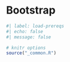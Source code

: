# Bootstrap {#sec-bootstrap}

```r
#| label: load-prereqs
#| echo: false
#| message: false

# knitr options
source("_common.R")

```

